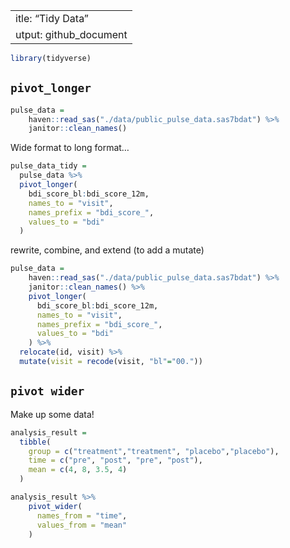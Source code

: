  ---
title: "Tidy Data"
output: github_document
---

```r
library(tidyverse)
```


## `pivot_longer`

```r
pulse_data =
    haven::read_sas("./data/public_pulse_data.sas7bdat") %>% 
    janitor::clean_names()
```

Wide format to long format...

```r
pulse_data_tidy = 
  pulse_data %>% 
  pivot_longer(
    bdi_score_bl:bdi_score_12m,
    names_to = "visit",
    names_prefix = "bdi_score_",
    values_to = "bdi"
  )
```

rewrite, combine, and extend (to add a mutate)


```r
pulse_data =
    haven::read_sas("./data/public_pulse_data.sas7bdat") %>% 
    janitor::clean_names() %>% 
    pivot_longer(
      bdi_score_bl:bdi_score_12m,
      names_to = "visit",
      names_prefix = "bdi_score_",
      values_to = "bdi"
    ) %>% 
  relocate(id, visit) %>% 
  mutate(visit = recode(visit, "bl"="00."))
```


## `pivot wider`

Make up some data!

```r
analysis_result = 
  tibble(
    group = c("treatment","treatment", "placebo","placebo"),
    time = c("pre", "post", "pre", "post"),
    mean = c(4, 8, 3.5, 4)
  )

analysis_result %>% 
    pivot_wider(
      names_from = "time",
      values_from = "mean"
    )

```







